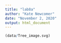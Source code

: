 ```yaml
---
title: "lab8a"
author: "Kate Newcomer"
date: "November 2, 2020"
output: html_document
---
```

```r
(data/Tree_image.svg)
```

